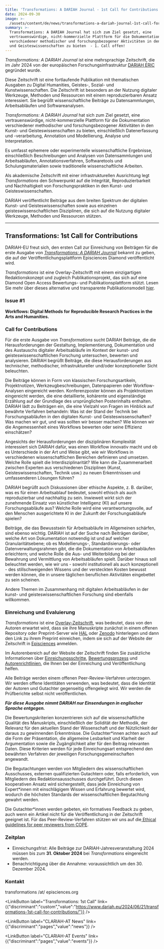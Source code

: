 ```yaml
---
title: 'Transformations: A DARIAH Journal - 1st Call for Contributions!'
date: 2024-09-30
image: >-
  /assets/content/de/news/transformations-a-dariah-journal-1st-call-for-contributions/image.png
summary: >-
  Transformations: A DARIAH Journal hat sich zum Ziel gesetzt, eine
  vertrauenswürdige, nicht-kommerzielle Plattform für die Dokumentation
  verschiedener methodischer und forschungsbezogener Aktivitäten in den Kunst-
  und Geisteswissenschaften zu bieten  - 1. Call offen!
---
```

*Transformations: A DARIAH Journal* ist eine mehrsprachige Zeitschrift, die im Jahr 2024 von der europäischen Forschungsinfrastruktur [DARIAH ERIC](https://www.dariah.eu/) gegründet wurde.

Diese Zeitschrift ist eine fortlaufende Publikation mit thematischen Ausgaben zu Digital Humanities, Geistes-, Sozial- und Kunstwissenschaften. Die Zeitschrift ist besonders an der Nutzung digitaler Werkzeuge, Methoden und Ressourcen mit einem reproduzierbaren Ansatz interessiert. Sie begrüßt wissenschaftliche Beiträge zu Datensammlungen, Arbeitsabläufen und Softwareanalysen.

*Transformations: A DARIAH Journal* hat sich zum Ziel gesetzt, eine vertrauenswürdige, nicht-kommerzielle Plattform für die Dokumentation verschiedener methodischer und forschungsbezogener Aktivitäten in den Kunst- und Geisteswissenschaften zu bieten, einschließlich Datenerfassung und -verarbeitung, Annotation und Modellierung, Analyse und Interpretation.

Es umfasst ephemere oder experimentelle wissenschaftliche Ergebnisse, einschließlich Beschreibungen und Analysen von Datensammlungen und Arbeitsabläufen, Annotationsverfahren, Softwaretools und Schulungsmaterialien sowie traditionelle wissenschaftliche Arbeiten.

Als akademische Zeitschrift mit einer infrastrukturellen Ausrichtung legt *Transformations* den Schwerpunkt auf die Integrität, Reproduzierbarkeit und Nachhaltigkeit von Forschungspraktiken in den Kunst- und Geisteswissenschaften.

DARIAH veröffentlicht Beiträge aus dem breiten Spektrum der digitalen Kunst- und Geisteswissenschaften sowie aus einzelnen geisteswissenschaftlichen Disziplinen, die sich auf die Nutzung digitaler Werkzeuge, Methoden und Ressourcen stützen.

---

## **Transformations: 1st Call for Contributions**

DARIAH-EU freut sich, den ersten Call zur Einreichung von Beiträgen für die erste Ausgabe von [*Transformations: A DARIAH Journal*](https://transformations.episciences.org/) bekannt zu geben, die auf der Veröffentlichungsplattform Episciences Diamond veröffentlicht wird.

*Transformations* ist eine Overlay-Zeitschrift mit einem einzigartigen Redaktionskonzept und zugleich Publikationsprojekt, das sich auf eine Diamond Open Access Bewertungs- und Publikationsplattform stützt. Lesen Sie mehr über dieses alternative und transparente Publikationsmodell [hier](https://www.dariah.eu/2024/02/29/introducing-the-dariah-overlay-journal-an-alternative-and-transparent-publishing-model/).

### **Issue #1** 

**Workflows: Digital Methods for Reproducible Research Practices in the Arts and Humanities.**

### **Call for Contributions**

Für die erste Ausgabe von *Transformations* sucht DARIAH Beiträge, die die Herausforderungen der Gestaltung, Implementierung, Dokumentation und des Austauschs digitaler Arbeitsabläufe im Kontext der kunst- und geisteswissenschaftlichen Forschung untersuchen, bewerten und analysieren. DARIAH begrüßt Beiträge, die diese Herausforderungen aus technischer, methodischer, infrastruktureller und/oder konzeptioneller Sicht beleuchten.

Die Beiträge können in Form von klassischen Forschungsartikeln, Projektnotizen, Werkzeugbeschreibungen, Datenpapieren oder Workflow-Analysen eingereicht werden. Konferenzposter können als Projektnotizen eingereicht werden, die eine detaillierte, kohärente und eigenständige Erzählung auf der Grundlage des ursprünglichen Posterinhalts enthalten. DARIAH lädt zu Beiträgen ein, die eine Vielzahl von Fragen im Hinblick auf bewährte Verfahren behandeln: Was ist der Stand der Technik bei Forschungsabläufen in den digitalen Kunst- und Geisteswissenschaften? Was machen wir gut, und was sollten wir besser machen? Wie können wir die Angemessenheit eines Workflows bewerten oder seine Effizienz einschätzen?

Angesichts der Herausforderungen der disziplinären Komplexität interessiert sich DARIAH dafür, was einen Workflow innovativ macht und ob es Unterschiede in der Art und Weise gibt, wie wir Workflows in verschiedenen wissenschaftlichen Bereichen definieren und umsetzen. Welche Rolle spielt die Interdisziplinarität? Wie kann die Zusammenarbeit zwischen Experten aus verschiedenen Disziplinen (Kunst, Geisteswissenschaften, Technik usw.) zu neuen Erkenntnissen und umfassenderen Lösungen führen?

DARIAH begrüßt auch Diskussionen über ethische Aspekte, z. B. darüber, was es für einen Arbeitsablauf bedeutet, sowohl ethisch als auch reproduzierbar und nachhaltig zu sein. Inwieweit wirkt sich der zunehmende Einsatz von künstlicher Intelligenz (KI) auf unsere Forschungsabläufe aus? Welche Rolle wird eine verantwortungsvolle, auf den Menschen ausgerichtete KI in der Zukunft der Forschungsabläufe spielen?

Beiträge, die das Bewusstsein für Arbeitsabläufe im Allgemeinen schärfen, sind ebenso wichtig. DARIAH ist auf der Suche nach Beiträgen darüber, welche Art von Dokumentation notwendig ist und auf welcher Granularitätsebene; ob es Modellierungs-, Standardisierungs- oder Datenverwaltungsrahmen gibt, die die Dokumentation von Arbeitsabläufen erleichtern; und welche Rolle die Aus- und Weiterbildung bei der Bewahrung und Vermittlung von Arbeitsabläufen spielt. Darüber hinaus soll beleuchtet werden, wie wir uns - sowohl institutionell als auch konzeptionell - des stillschweigenden Wissens und der versteckten Kosten bewusst werden können, die in unsere täglichen beruflichen Aktivitäten eingebettet zu sein scheinen.

Andere Themen im Zusammenhang mit digitalen Arbeitsabläufen in der kunst- und geisteswissenschaftlichen Forschung sind ebenfalls willkommen.

### **Einreichung und Evaluierung**

*Transformations* ist eine [Overlay-Zeitschrift](https://dariahopen.hypotheses.org/1150), was bedeutet, dass von den Autoren erwartet wird, dass sie ihre Manuskripte zunächst in einem offenen Repository oder Preprint-Server wie [HAL](https://hal.science/DARIAH) oder [Zenodo](https://zenodo.org/communities/dariah/records?q=\&l=list\&p=1\&s=10\&sort=newest) hinterlegen und dann den Link zu ihrem Preprint einreichen, indem sie sich auf der Website der Zeitschrift in [Episciences](https://transformations.episciences.org/) anmelden.

Im Autorenbereich auf der Website der Zeitschrift finden Sie zusätzliche Informationen über [Einreichungsschritte](https://transformations.episciences.org/page/submission-steps), [Bewertungsprozess](https://transformations.episciences.org/page/evaluation-process) und [Autorenrichtlinien](https://transformations.episciences.org/page/author-guidelines), die Ihnen bei der Einreichung und Veröffentlichung helfen.

Alle Beiträge werden einem offenen Peer-Review-Verfahren unterzogen. Wir werden offene Identitäten verwenden, was bedeutet, dass die Identität der Autoren und Gutachter gegenseitig offengelegt wird. Wir werden die Prüfberichte selbst nicht veröffentlichen.

***Für diese Ausgabe nimmt DARIAH nur Einsendungen in englischer Sprache entgegen.***

Die Bewertungskriterien konzentrieren sich auf die wissenschaftliche Qualität des Manuskripts, einschließlich der Solidität der Methodik, der Relevanz für den aktuellen Stand der Wissenschaft und der Nützlichkeit der daraus zu gewinnenden Erkenntnisse. Die Gutachter\*innen achten auch auf die Form der Präsentation, die allgemeine Lesbarkeit und Klarheit der Argumentation sowie die Zugänglichkeit aller für den Beitrag relevanten Daten. Diese Kriterien werden für jede Einreichungsart entsprechend den bewährten Verfahren der jeweiligen Forschungsgemeinschaften angewandt.

Die Begutachtungen werden von Mitgliedern des wissenschaftlichen Ausschusses, externen qualifizierten Gutachtern oder, falls erforderlich, von Mitgliedern des Redaktionsausschusses durchgeführt. Durch diesen kooperativen Ansatz wird sichergestellt, dass jede Einreichung von Expert\*innen mit einschlägigem Wissen und Erfahrung bewertet wird, wodurch die höchsten Standards der wissenschaftlichen Begutachtung gewahrt werden.

Die Gutachter\*innen werden gebeten, ein formatives Feedback zu geben, auch wenn ein Artikel nicht für die Veröffentlichung in der Zeitschrift geeignet ist. Für das Peer-Review-Verfahren stützen wir uns auf die[ Ethical guidelines for peer reviewers from COPE](https://publicationethics.org/sites/default/files/ethical-guidelines-peer-reviewers-cope.pdf).

### **Zeitplan**

* Einreichungsfrist: Alle Beiträge zur DARIAH-Jahresveranstaltung 2024 müssen bis zum **31. Oktober 2024** bei *Transformations* eingereicht werden.
* Benachrichtigung über die Annahme: voraussichtlich um den 30. Dezember 2024.

### **Kontakt**

transformations /at/ episciences.org 

<LinkButton label="Transformations: 1st Call" link={{"discriminant":"custom","value":"https://www.dariah.eu/2024/06/21/transformations-1st-call-for-contributions/"}} />

<LinkButton label="CLARIAH-AT News" link={{"discriminant":"pages","value":"news"}} />

<LinkButton label="CLARIAH-AT Events" link={{"discriminant":"pages","value":"events"}} />
